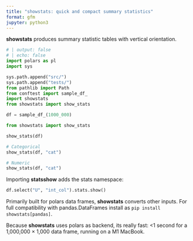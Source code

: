 ```yaml
---
title: "showstats: quick and compact summary statistics"
format: gfm
jupyter: python3
---
```


**showstats** produces summary statistic tables with vertical orientation.

```python
# | output: false
# | echo: false
import polars as pl
import sys

sys.path.append("src/")
sys.path.append("tests/")
from pathlib import Path
from conftest import sample_df_
import showstats
from showstats import show_stats

df = sample_df_(1000_000)
```

```python
from showstats import show_stats

show_stats(df)
```

```python
# Categorical
show_stats(df, "cat")
```
```python
# Numeric
show_stats(df, "cat")
```


Importing **statsshow** adds the stats namespace:

```python
df.select("U", "int_col").stats.show()
```

Primarily built for polars data frames, **showstats** converts other inputs.
For full compatibility with pandas.DataFrames install as ``pip install showstats[pandas]``.

Because **showstats** uses polars as backend, its really fast: <1 second for a 1,000,000 &times; 1,000 data frame, running on a M1 MacBook.
 
